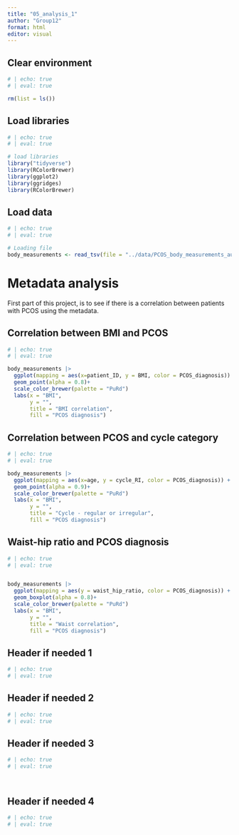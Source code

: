 ```yaml
---
title: "05_analysis_1"
author: "Group12"
format: html
editor: visual
---
```


## Clear environment

```r
# | echo: true
# | eval: true

rm(list = ls())
```

## Load libraries

```r
# | echo: true
# | eval: true

# load libraries
library("tidyverse")
library(RColorBrewer)
library(ggplot2)
library(ggridges)
library(RColorBrewer)

```

## Load data

```r
# | echo: true
# | eval: true

# Loading file
body_measurements <- read_tsv(file = "../data/PCOS_body_measurements_aug.tsv")

```

# Metadata analysis

First part of this project, is to see if there is a correlation between patients with PCOS using the metadata.

## Correlation between BMI and PCOS

```r
# | echo: true
# | eval: true

body_measurements |>
  ggplot(mapping = aes(x=patient_ID, y = BMI, color = PCOS_diagnosis)) + 
  geom_point(alpha = 0.8)+
  scale_color_brewer(palette = "PuRd")
  labs(x = "BMI", 
       y = "",
       title = "BMI correlation",
       fill = "PCOS diagnosis")

```

## Correlation between PCOS and cycle category

```r
# | echo: true
# | eval: true

body_measurements |>
  ggplot(mapping = aes(x=age, y = cycle_RI, color = PCOS_diagnosis)) + 
  geom_point(alpha = 0.9)+
  scale_color_brewer(palette = "PuRd")
  labs(x = "BMI", 
       y = "",
       title = "Cycle - regular or irregular",
       fill = "PCOS diagnosis")

```

## Waist-hip ratio and PCOS diagnosis

```r
# | echo: true
# | eval: true


body_measurements |>
  ggplot(mapping = aes(y = waist_hip_ratio, color = PCOS_diagnosis)) + 
  geom_boxplot(alpha = 0.8)+
  scale_color_brewer(palette = "PuRd")
  labs(x = "BMI", 
       y = "",
       title = "Waist correlation",
       fill = "PCOS diagnosis")

```

## Header if needed 1

```r
# | echo: true
# | eval: true


```

## Header if needed 2

```r
# | echo: true
# | eval: true


```

## Header if needed 3

```r
# | echo: true
# | eval: true




```

## Header if needed 4

```r
# | echo: true
# | eval: true


```
